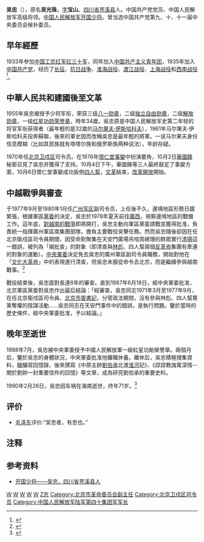 {{Infobox_Person
| name =吴忠
|image=
| caption=
|box_width=170px
|occupation= 軍人
| period = 20世紀
|birth_name=吴光珠
| other_names = 吴宝山
| Sex =男
|birth_date=1921年
|birth_place={{ROC}}[[四川省|四川省]][[苍溪县|苍溪县]]
|death_date= 1990年2月26日
|death_place={{PRC}}[[海南省|海南省]]
| nationality ={{PRC}}
| residence =
| party ={{CPC}}
| religion =
| spouse = 
| relatives =
|education=
| past =[[中国工农红军|中国工农红军]]士兵<br>班長、營長、團長、軍長<br>北京衛戍區司令员<br>广州军区副司令员<br>第九、十、十一届中央候补委员

| award = 三级[[八一勋章_(1955年)|八一勋章]]<br>二级[[独立自由勋章|独立自由勋章]]<br>二级[[解放勋章|解放勋章]]<br>一级[[红星功勋荣誉章|红星功勋荣誉章]]
}}
'''吴忠'''（{{bd|1921年||1990年|2月26日|catIdx=W}}），原名'''吴光珠'''，[[表字|字]]'''宝山'''。[[四川省|四川省]][[苍溪县|苍溪县]]人。中国共产党党员、中国人民解放军高级将领。[[中国人民解放军开国少将|中国人民解放军开国少将]]。曾当选中国共产党第九、十、十一届中央委员会候补委员。

== 早年經歷 ==
1933年参加[[中国工农红军|中国工农红军]][[红三十军|红三十军]]{{NoteTag|红三十军政委是[[李先念|李先念]]。1976年抓捕四人帮案件中，李先念是主要策划者之一。}}，同年加入[[中国共产主义青年团|中国共产主义青年团]]，1935年加入[[中国共产党|中国共产党]]，经历了[[长征|长征]]、[[抗日战争|抗日战争]]、[[淮海战役|淮海战役]]、[[渡江战役|渡江战役]]、[[上海战役|上海战役]]和[[西南战役|西南战役]]<ref>{{cite web |title=吴忠--党史频道--人民网 |url=http://dangshi.people.com.cn/GB/165617/165618/166491/167909/12092284.html |publisher=人民网 |accessdate=2018-07-02 |archive-date=2018-07-01 |archive-url=https://web.archive.org/web/20180701201047/http://dangshi.people.com.cn/GB/165617/165618/166491/167909/12092284.html |dead-url=no }}</ref>。

== 中華人民共和建國後至文革 ==
1955年吳忠被授予少将军衔，荣获三级[[八一勋章_(1955年)|八一勋章]]，二级[[独立自由勋章|独立自由勋章]]，二级[[解放勋章|解放勋章]]，一级[[红星功勋荣誉章|红星功勋荣誉章]]，時年34歲。吳忠原是中国人民解放军史第二年轻的将官军衔获得者（最年輕的是32歲的[[马尔果夫·伊斯哈科夫|马尔果夫·伊斯哈科夫]]），1961年马尔果夫·伊斯哈科夫投奔蘇聯，後來的軍史因而改稱吳忠是最年輕的將軍。一说马尔果夫身份信息模糊（比如其民族就有塔塔尔族和俄罗斯族两种说法），年龄存疑。

1970年任[[北京卫戍区|北京卫戍区]]司令员。在1976年[[懷仁堂事變|懷仁堂事變]]中扮演要角，10月2日[[華國鋒|華國鋒]]秘密召見了吳忠并獲得了支持。10月4日下午，華國鋒等三人最終敲定了事變方案，10月6日懷仁堂事變成功扳倒[[四人幫|四人幫]]，[[文革|文革]]結束，[[改革開放|改革開放]]開始。

== 中越戰爭與審查==
于1977年9月至1980年1月任[[中国人民解放军广州军区|广州军区]]副司令员，上任後不久，邊境地區形勢日趨緊張，根據軍區[[黨委|黨委]]的決定，吳忠於1978年夏天前往[[廣西|廣西]]，視察邊境地區的戰備工作。這年底，[[1979年中越戰爭|對越南的戰爭]]即將開打，吳忠主動向軍區黨委請戰並獲得批准，負責統一指揮廣州軍區南集團部隊，擔負主要戰役突擊任務。然而吳忠隨後卻因在任北京衛戍區司令員期間，因受命對聚集在天安門廣場吊唁周總理的群眾實行[[四五運動|清場]]這一錯誤，被列為「揭批查」的對象（即清查與[[林彪|林彪]]、四人幫兩個[[反革命|反革命]]集團有牽連的對象的運動）。[[中央軍委|中央軍委]]決定免去吳忠的廣州軍區副司令員職務，開始對他在「[[文化大革命|文化大革命]]」中的表現進行清查，但吳忠未服從命令去北京，而是繼續參與越南戰事。<ref>{{Cite web |url=http://dangshi.people.com.cn/BIG5/85038/15447529.html |title=33歲被授銜 誰是我軍歷史上最年輕的開國將軍？ (6)--黨史頻道-人民網 |accessdate=2018-08-26 |archive-date=2018-08-26 |archive-url=https://web.archive.org/web/20180826150319/http://dangshi.people.com.cn/BIG5/85038/15447529.html |dead-url=no }}</ref> 

戰役結束後，吳忠面對長達8年的審查。直到1987年6月18日，經中央軍委批准，北京軍區黨委對吳忠作出最后結論：「經審查，吳忠同志1971年3月至1977年9月，在任北京衛戍區司令員、[[北京|北京]][[市委書記|市委書記]]，分管政法期間，沒有參與林彪、四人幫篡黨奪權的陰謀活動……吳忠同志在天安門事件中的錯誤，是執行問題。鑒於當時的歷史條件，經中央軍委批准，予以結論。」

== 晚年至逝世 ==
1988年7月，吳忠被中央軍委授予中國人民解放軍一級紅星功勛榮譽章。兩個月后，鑒於吳忠的身體狀況，中央軍委批准他離職休養。離休后，吳忠積極搜集資料，醞釀寫回憶錄，後來撰寫《中原主帥[[劉伯承|劉伯承]]北渡[[淮河|淮河]]記》、《諄諄教誨寓深情--關於劉帥一封重要信件的回憶》等文章，成為研究劉伯承的重要史料。

1990年2月26日，吳忠因车祸在海南逝世，终年71岁。<ref>{{cite web |title=新中国死于意外的六位将军：吴忠、皮定均等_ 读史忆人 _文史观澜 |url=http://history.rmlt.com.cn/2013/0924/155167.shtml |publisher=人民网 |accessdate=2018-07-02 |archive-date=2018-07-01 |archive-url=https://web.archive.org/web/20180701195834/http://history.rmlt.com.cn/2013/0924/155167.shtml |dead-url=no }}</ref>

== 评价 ==
*[[毛泽东|毛泽东]]评价:“吴忠者，有忠也。”

== 注释 ==
{{noteFoot}}

==参考资料==
{{Reflist}}

*[https://web.archive.org/web/20110514093147/http://heroes.jxwmw.cn/system/2008/10/06/010068903.shtml 开国少将——吴忠，四川省苍溪县人]

{{start box}}
{{s-mil}}
{{s-before|[[温玉成|温玉成]]}}
{{s-title|[[中国人民解放军|中国人民解放军]][[北京卫戍区|北京卫戍区]]司令员|1970年5月--1977年9月}}  
{{s-after|[[傅崇碧|傅崇碧]]}}
{{end box}}


[[Category:中国人民解放军开国少将|W]]
[[Category:中国共产党第九届中央委员会候补委员|W]]
[[Category:中国共产党第十届中央委员会候补委员|W]]
[[Category:中国共产党第十一届中央委员会候补委员|W]]
[[Category:苍溪人|W]]
[[Category:吴姓|Z忠]]
[[Category:北京市革命委员会副主任|Category:北京市革命委员会副主任]]
[[Category:北京卫戍区司令员|Category:北京卫戍区司令员]]
[[Category:中国人民解放军陆军第四十集团军军长|Category:中国人民解放军陆军第四十集团军军长]]